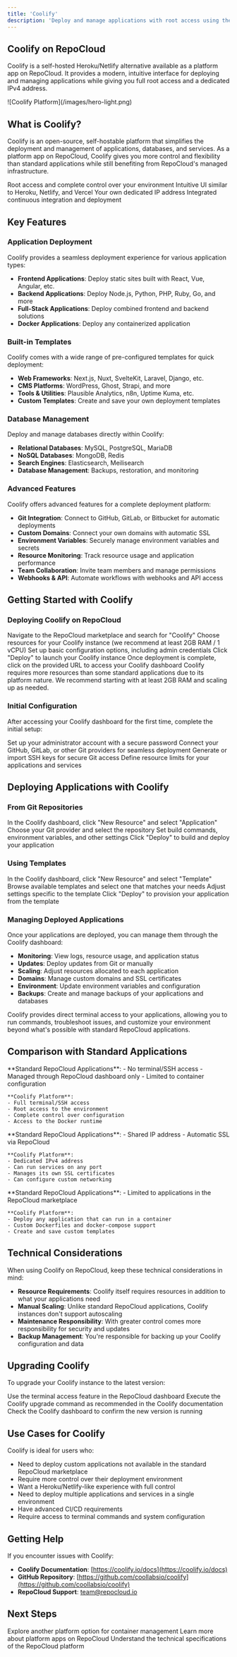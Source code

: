 ```yaml
---
title: 'Coolify'
description: 'Deploy and manage applications with root access using the Coolify platform'
---
```


## Coolify on RepoCloud

Coolify is a self-hosted Heroku/Netlify alternative available as a platform app on RepoCloud. It provides a modern, intuitive interface for deploying and managing applications while giving you full root access and a dedicated IPv4 address.

<Frame>
  ![Coolify Platform](/images/hero-light.png)
</Frame>

## What is Coolify?

Coolify is an open-source, self-hostable platform that simplifies the deployment and management of applications, databases, and services. As a platform app on RepoCloud, Coolify gives you more control and flexibility than standard applications while still benefiting from RepoCloud's managed infrastructure.

<CardGroup cols={2}>
  <Card title="Full Control" icon="key">
    Root access and complete control over your environment
  </Card>
  <Card title="Familiar Interface" icon="display">
    Intuitive UI similar to Heroku, Netlify, and Vercel
  </Card>
  <Card title="Dedicated IPv4" icon="network-wired">
    Your own dedicated IP address
  </Card>
  <Card title="CI/CD Built-in" icon="arrows-spin">
    Integrated continuous integration and deployment
  </Card>
</CardGroup>

## Key Features

### Application Deployment

Coolify provides a seamless deployment experience for various application types:

- **Frontend Applications**: Deploy static sites built with React, Vue, Angular, etc.
- **Backend Applications**: Deploy Node.js, Python, PHP, Ruby, Go, and more
- **Full-Stack Applications**: Deploy combined frontend and backend solutions
- **Docker Applications**: Deploy any containerized application

### Built-in Templates

Coolify comes with a wide range of pre-configured templates for quick deployment:

- **Web Frameworks**: Next.js, Nuxt, SvelteKit, Laravel, Django, etc.
- **CMS Platforms**: WordPress, Ghost, Strapi, and more
- **Tools & Utilities**: Plausible Analytics, n8n, Uptime Kuma, etc.
- **Custom Templates**: Create and save your own deployment templates

### Database Management

Deploy and manage databases directly within Coolify:

- **Relational Databases**: MySQL, PostgreSQL, MariaDB
- **NoSQL Databases**: MongoDB, Redis
- **Search Engines**: Elasticsearch, Meilisearch
- **Database Management**: Backups, restoration, and monitoring

### Advanced Features

Coolify offers advanced features for a complete deployment platform:

- **Git Integration**: Connect to GitHub, GitLab, or Bitbucket for automatic deployments
- **Custom Domains**: Connect your own domains with automatic SSL
- **Environment Variables**: Securely manage environment variables and secrets
- **Resource Monitoring**: Track resource usage and application performance
- **Team Collaboration**: Invite team members and manage permissions
- **Webhooks & API**: Automate workflows with webhooks and API access

## Getting Started with Coolify

### Deploying Coolify on RepoCloud

<Steps>
  <Step title="Access Marketplace">
    Navigate to the RepoCloud marketplace and search for "Coolify"
  </Step>
  <Step title="Select Resources">
    Choose resources for your Coolify instance (we recommend at least 2GB RAM / 1 vCPU)
  </Step>
  <Step title="Configure Settings">
    Set up basic configuration options, including admin credentials
  </Step>
  <Step title="Deploy">
    Click "Deploy" to launch your Coolify instance
  </Step>
  <Step title="Access Coolify Dashboard">
    Once deployment is complete, click on the provided URL to access your Coolify dashboard
  </Step>
</Steps>

<Note>
  Coolify requires more resources than some standard applications due to its platform nature. We recommend starting with at least 2GB RAM and scaling up as needed.
</Note>

### Initial Configuration

After accessing your Coolify dashboard for the first time, complete the initial setup:

<Steps>
  <Step title="Create Admin Account">
    Set up your administrator account with a secure password
  </Step>
  <Step title="Connect Git Providers">
    Connect your GitHub, GitLab, or other Git providers for seamless deployment
  </Step>
  <Step title="Set Up SSH Keys">
    Generate or import SSH keys for secure Git access
  </Step>
  <Step title="Configure Resources">
    Define resource limits for your applications and services
  </Step>
</Steps>

## Deploying Applications with Coolify

### From Git Repositories

<Steps>
  <Step title="Create New Application">
    In the Coolify dashboard, click "New Resource" and select "Application"
  </Step>
  <Step title="Select Source">
    Choose your Git provider and select the repository
  </Step>
  <Step title="Configure Build">
    Set build commands, environment variables, and other settings
  </Step>
  <Step title="Deploy">
    Click "Deploy" to build and deploy your application
  </Step>
</Steps>

### Using Templates

<Steps>
  <Step title="Create from Template">
    In the Coolify dashboard, click "New Resource" and select "Template"
  </Step>
  <Step title="Choose Template">
    Browse available templates and select one that matches your needs
  </Step>
  <Step title="Configure Settings">
    Adjust settings specific to the template
  </Step>
  <Step title="Deploy">
    Click "Deploy" to provision your application from the template
  </Step>
</Steps>

### Managing Deployed Applications

Once your applications are deployed, you can manage them through the Coolify dashboard:

- **Monitoring**: View logs, resource usage, and application status
- **Updates**: Deploy updates from Git or manually
- **Scaling**: Adjust resources allocated to each application
- **Domains**: Manage custom domains and SSL certificates
- **Environment**: Update environment variables and configuration
- **Backups**: Create and manage backups of your applications and databases

<Tip>
  Coolify provides direct terminal access to your applications, allowing you to run commands, troubleshoot issues, and customize your environment beyond what's possible with standard RepoCloud applications.
</Tip>

## Comparison with Standard Applications

<AccordionGroup>
  <Accordion title="Control & Access">
    **Standard RepoCloud Applications**:
    - No terminal/SSH access
    - Managed through RepoCloud dashboard only
    - Limited to container configuration
    
    **Coolify Platform**:
    - Full terminal/SSH access
    - Root access to the environment
    - Complete control over configuration
    - Access to the Docker runtime
  </Accordion>
  <Accordion title="Networking">
    **Standard RepoCloud Applications**:
    - Shared IP address
    - Automatic SSL via RepoCloud
    
    **Coolify Platform**:
    - Dedicated IPv4 address
    - Can run services on any port
    - Manages its own SSL certificates
    - Can configure custom networking
  </Accordion>
  <Accordion title="Application Support">
    **Standard RepoCloud Applications**:
    - Limited to applications in the RepoCloud marketplace
    
    **Coolify Platform**:
    - Deploy any application that can run in a container
    - Custom Dockerfiles and docker-compose support
    - Create and save custom templates
  </Accordion>
</AccordionGroup>

## Technical Considerations

When using Coolify on RepoCloud, keep these technical considerations in mind:

- **Resource Requirements**: Coolify itself requires resources in addition to what your applications need
- **Manual Scaling**: Unlike standard RepoCloud applications, Coolify instances don't support autoscaling
- **Maintenance Responsibility**: With greater control comes more responsibility for security and updates
- **Backup Management**: You're responsible for backing up your Coolify configuration and data

## Upgrading Coolify

To upgrade your Coolify instance to the latest version:

<Steps>
  <Step title="Access Terminal">
    Use the terminal access feature in the RepoCloud dashboard
  </Step>
  <Step title="Run Upgrade Command">
    Execute the Coolify upgrade command as recommended in the Coolify documentation
  </Step>
  <Step title="Verify Upgrade">
    Check the Coolify dashboard to confirm the new version is running
  </Step>
</Steps>

## Use Cases for Coolify

Coolify is ideal for users who:

- Need to deploy custom applications not available in the standard RepoCloud marketplace
- Require more control over their deployment environment
- Want a Heroku/Netlify-like experience with full control
- Need to deploy multiple applications and services in a single environment
- Have advanced CI/CD requirements
- Require access to terminal commands and system configuration

## Getting Help

If you encounter issues with Coolify:

- **Coolify Documentation**: [https://coolify.io/docs](https://coolify.io/docs)
- **GitHub Repository**: [https://github.com/coollabsio/coolify](https://github.com/coollabsio/coolify)
- **RepoCloud Support**: [team@repocloud.io](mailto:team@repocloud.io)

## Next Steps

<CardGroup>
  <Card title="Dokploy" icon="docker" href="/platforms/dokploy">
    Explore another platform option for container management
  </Card>
  <Card title="Platform Overview" icon="server" href="/platforms/introduction">
    Learn more about platform apps on RepoCloud
  </Card>
  <Card title="Technical Details" icon="gears" href="/platform/technical-details">
    Understand the technical specifications of the RepoCloud platform
  </Card>
</CardGroup> 